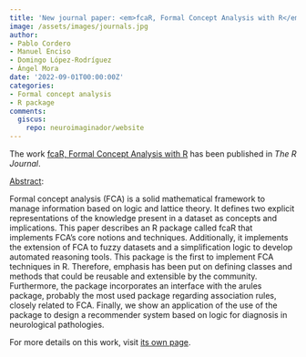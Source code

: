 ```yaml
---
title: 'New journal paper: <em>fcaR, Formal Concept Analysis with R</em>'
image: /assets/images/journals.jpg
author:
- Pablo Cordero
- Manuel Enciso
- Domingo López-Rodríguez
- Ángel Mora
date: '2022-09-01T00:00:00Z'
categories:
- Formal concept analysis
- R package
comments:
  giscus:
    repo: neuroimaginador/website
---
```


The work <u>fcaR, Formal Concept Analysis with R</u> has been published in <em><em>The R Journal</em></em>.

<u>Abstract</u>:



Formal concept analysis (FCA) is a solid mathematical framework to manage information based on logic and lattice theory. It defines two explicit representations of the knowledge present in a dataset as concepts and implications. This paper describes an R package called fcaR that implements FCA's core notions and techniques. Additionally, it implements the extension of FCA to fuzzy datasets and a simplification logic to develop automated reasoning tools. This package is the first to implement FCA techniques in R. Therefore, emphasis has been put on defining classes and methods that could be reusable and extensible by the community. Furthermore, the package incorporates an interface with the arules package, probably the most used package regarding association rules, closely related to FCA. Finally, we show an application of the use of the package to design a recommender system based on logic for diagnosis in neurological pathologies.




For more details on this work, visit <a href='/publications/journals/2022-rjournal'>its own page</a>.
